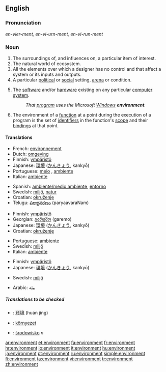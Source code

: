 {{see|Environment}}
{{wikipediadab}}
==English==

===Pronunciation===
''en-vier-ment, en-vi-urn-ment, en-vi-run-ment''

===Noun===
{{en-noun}}

# The surroundings of, and influences on, a particular item of interest.
# The natural world of ecosystem.
# All the elements over which a designer has no control and that affect a system or its inputs and outputs.
# A particular [[political]] or [[social]] setting, [[arena]] or condition.
# {{cattag|computing}} The [[software]] and/or [[hardware]] existing on any particular [[computer]] [[system]].
#:''That [[program]] uses the Microsoft [[Windows]] '''environment'''.''
# {{complang}} The environment of a [[function]] at a point during the execution of a program is the set of [[identifiers]] in the function's [[scope]] and their [[bindings]] at that point.

====Translations====
{{trans-top|area around something}}
*French: [[environnement]]
*Dutch: [[omgeving]] {{c}}
*Finnish: [[ympäristö]]
*Japanese: [[環境]] ([[かんきょう]], kankyō)
*Portuguese: [[meio]] {{m}}, [[ambiente]] {{m}}
*Italian: [[ambiente]] {{m}}
{{trans-mid}}
*Spanish: [[ambiente/medio ambiente]], [[entorno]]
*Swedish: [[miljö]], [[natur]]
*Croatian: [[okruženje]]
*Telugu: [[పర్యావరణం]] (paryaavaraNam)
{{trans-bottom}}

{{trans-top|political or social setting, arena or condition}}
*Finnish: [[ympäristö]]
*Georgian: [[გარემო]] (garemo)
*Japanese: [[環境]] ([[かんきょう]], kankyō)
*Croatian: [[okruženje]]
{{trans-mid}}
*Portuguese: [[ambiente]] {{m}}
*Swedish: [[miljö]]
*Italian: [[ambiente]] {{m}}
{{trans-bottom}}

{{trans-top|software or hardware on a computer}}
*Finnish: [[ympäristö]]
*Japanese: [[環境]] ([[かんきょう]], kankyō)
{{trans-mid}}
*Swedish: [[miljö]]
{{trans-bottom}}

*Arabic: بيئة

=====Translations to be checked=====
<!--Remove this section once all of the translations below have been moved into the tables above.-->
{{checktrans}}
*{{ttbc|Chinese}}: [[环境]] (huán jìng)
*{{ttbc|Hungarian}}: [[környezet]]
*{{ttbc|Polish}}: [[środowisko]] ''n''

[[ar:environment]]
[[et:environment]]
[[fa:environment]]
[[fr:environment]]
[[hr:environment]]
[[io:environment]]
[[it:environment]]
[[hu:environment]]
[[ja:environment]]
[[pt:environment]]
[[ru:environment]]
[[simple:environment]]
[[fi:environment]]
[[ta:environment]]
[[vi:environment]]
[[tr:environment]]
[[zh:environment]]